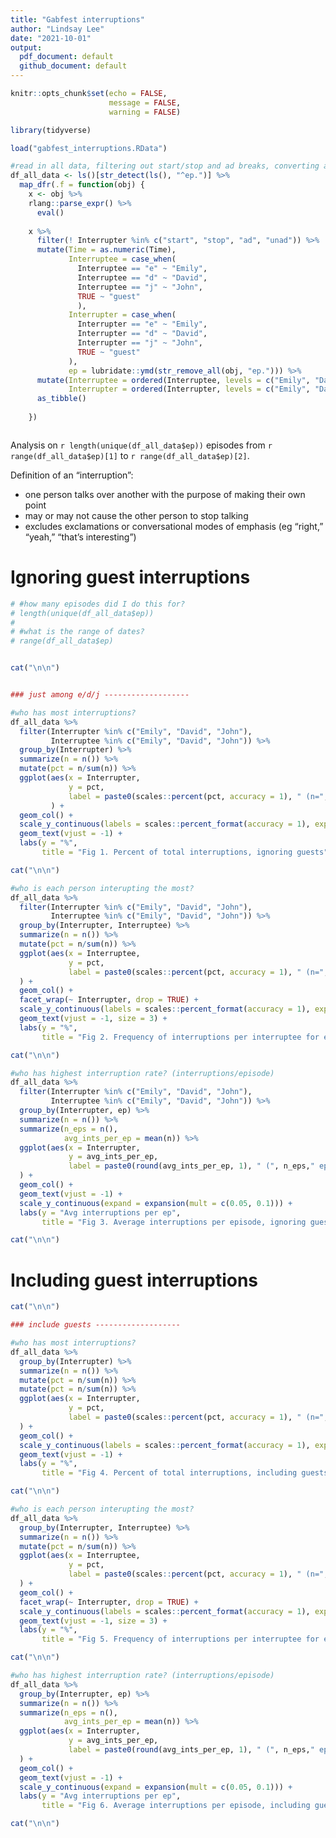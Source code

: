 ```yaml
---
title: "Gabfest interruptions"
author: "Lindsay Lee"
date: "2021-10-01"
output:
  pdf_document: default
  github_document: default
---
```


```r
knitr::opts_chunk$set(echo = FALSE,
                      message = FALSE,
                      warning = FALSE)
```

```r
library(tidyverse)

load("gabfest_interruptions.RData")

#read in all data, filtering out start/stop and ad breaks, converting all non-emily, david, john to "guest"
df_all_data <- ls()[str_detect(ls(), "^ep.")] %>% 
  map_dfr(.f = function(obj) {
    x <- obj %>% 
    rlang::parse_expr() %>% 
      eval() 
    
    x %>% 
      filter(! Interrupter %in% c("start", "stop", "ad", "unad")) %>% 
      mutate(Time = as.numeric(Time),
             Interruptee = case_when(
               Interruptee == "e" ~ "Emily",
               Interruptee == "d" ~ "David",
               Interruptee == "j" ~ "John",
               TRUE ~ "guest"
               ),
             Interrupter = case_when(
               Interrupter == "e" ~ "Emily",
               Interrupter == "d" ~ "David",
               Interrupter == "j" ~ "John",
               TRUE ~ "guest"
             ),
             ep = lubridate::ymd(str_remove_all(obj, "ep."))) %>% 
      mutate(Interruptee = ordered(Interruptee, levels = c("Emily", "David", "John", "guest")),
             Interrupter = ordered(Interrupter, levels = c("Emily", "David", "John", "guest"))) %>% 
      as_tibble()
  
    }) 



```


Analysis on `r length(unique(df_all_data$ep))` episodes from `r range(df_all_data$ep)[1]` to `r range(df_all_data$ep)[2]`.

Definition of an "interruption": 

* one person talks over another with the purpose of making their own point
* may or may not cause the other person to stop talking
* excludes exclamations or conversational modes of emphasis (eg "right," "yeah," "that's interesting")


# Ignoring guest interruptions

```r


# #how many episodes did I do this for? 
# length(unique(df_all_data$ep))
# 
# #what is the range of dates?
# range(df_all_data$ep)


cat("\n\n")


### just among e/d/j -------------------

#who has most interruptions?
df_all_data %>% 
  filter(Interrupter %in% c("Emily", "David", "John"),
         Interruptee %in% c("Emily", "David", "John")) %>%
  group_by(Interrupter) %>% 
  summarize(n = n()) %>% 
  mutate(pct = n/sum(n)) %>% 
  ggplot(aes(x = Interrupter, 
             y = pct, 
             label = paste0(scales::percent(pct, accuracy = 1), " (n=",n,")" ))
         ) +
  geom_col() +
  scale_y_continuous(labels = scales::percent_format(accuracy = 1), expand = expansion(mult = c(0.05, 0.1))) +
  geom_text(vjust = -1) + 
  labs(y = "%",
       title = "Fig 1. Percent of total interruptions, ignoring guests")

cat("\n\n")

#who is each person interupting the most? 
df_all_data %>% 
  filter(Interrupter %in% c("Emily", "David", "John"),
         Interruptee %in% c("Emily", "David", "John")) %>%
  group_by(Interrupter, Interruptee) %>% 
  summarize(n = n()) %>% 
  mutate(pct = n/sum(n)) %>% 
  ggplot(aes(x = Interruptee, 
             y = pct, 
             label = paste0(scales::percent(pct, accuracy = 1), " (n=",n,")" ))
  ) +
  geom_col() +
  facet_wrap(~ Interrupter, drop = TRUE) +
  scale_y_continuous(labels = scales::percent_format(accuracy = 1), expand = expansion(mult = c(0.05, 0.15))) +
  geom_text(vjust = -1, size = 3) + 
  labs(y = "%",
       title = "Fig 2. Frequency of interruptions per interruptee for each interrupter, \nignoring guests")

cat("\n\n")

#who has highest interruption rate? (interruptions/episode)
df_all_data %>% 
  filter(Interrupter %in% c("Emily", "David", "John"),
         Interruptee %in% c("Emily", "David", "John")) %>%
  group_by(Interrupter, ep) %>% 
  summarize(n = n()) %>% 
  summarize(n_eps = n(),
            avg_ints_per_ep = mean(n)) %>% 
  ggplot(aes(x = Interrupter, 
             y = avg_ints_per_ep, 
             label = paste0(round(avg_ints_per_ep, 1), " (", n_eps," eps)" ))
  ) +
  geom_col() +
  geom_text(vjust = -1) + 
  scale_y_continuous(expand = expansion(mult = c(0.05, 0.1))) +
  labs(y = "Avg interruptions per ep",
       title = "Fig 3. Average interruptions per episode, ignoring guests")

cat("\n\n")


```

# Including guest interruptions

```r

cat("\n\n")

### include guests -------------------

#who has most interruptions?
df_all_data %>% 
  group_by(Interrupter) %>% 
  summarize(n = n()) %>% 
  mutate(pct = n/sum(n)) %>% 
  mutate(pct = n/sum(n)) %>% 
  ggplot(aes(x = Interrupter, 
             y = pct, 
             label = paste0(scales::percent(pct, accuracy = 1), " (n=",n,")" ))
  ) +
  geom_col() +
  scale_y_continuous(labels = scales::percent_format(accuracy = 1), expand = expansion(mult = c(0.05, 0.1))) +
  geom_text(vjust = -1) + 
  labs(y = "%",
       title = "Fig 4. Percent of total interruptions, including guests")

cat("\n\n")

#who is each person interupting the most? 
df_all_data %>% 
  group_by(Interrupter, Interruptee) %>% 
  summarize(n = n()) %>% 
  mutate(pct = n/sum(n)) %>% 
  ggplot(aes(x = Interruptee, 
             y = pct, 
             label = paste0(scales::percent(pct, accuracy = 1), " (n=",n,")" ))
  ) +
  geom_col() +
  facet_wrap(~ Interrupter, drop = TRUE) +
  scale_y_continuous(labels = scales::percent_format(accuracy = 1), expand = expansion(mult = c(0.05, 0.15))) +
  geom_text(vjust = -1, size = 3) + 
  labs(y = "%",
       title = "Fig 5. Frequency of interruptions per interruptee for each interrupter, \nincluding guests")

cat("\n\n")

#who has highest interruption rate? (interruptions/episode)
df_all_data %>% 
  group_by(Interrupter, ep) %>% 
  summarize(n = n()) %>% 
  summarize(n_eps = n(),
            avg_ints_per_ep = mean(n)) %>% 
  ggplot(aes(x = Interrupter, 
             y = avg_ints_per_ep, 
             label = paste0(round(avg_ints_per_ep, 1), " (", n_eps," eps)" ))
  ) +
  geom_col() +
  geom_text(vjust = -1) + 
  scale_y_continuous(expand = expansion(mult = c(0.05, 0.1))) +
  labs(y = "Avg interruptions per ep",
       title = "Fig 6. Average interruptions per episode, including guests")

cat("\n\n")
```

